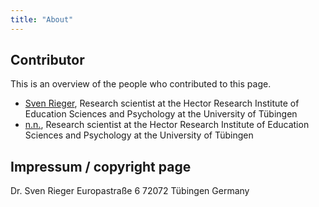 ---
title: "About"
---

## Contributor

This is an overview of the people who contributed to this page.

- [Sven Rieger](about-sven.qmd), Research scientist at the Hector Research Institute of Education Sciences and Psychology at the University of Tübingen
- [n.n.](about-n.n.qmd), Research scientist at the Hector Research Institute of Education Sciences and Psychology at the University of Tübingen

## Impressum / copyright page

Dr. Sven Rieger
Europastraße 6
72072 Tübingen 
Germany
